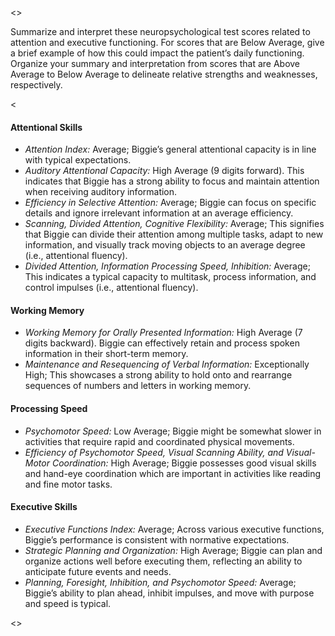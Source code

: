 <<PROMPT>>

Summarize and interpret these neuropsychological test scores related to attention and executive functioning. For scores that are Below Average, give a brief example of how this could impact the patient's daily functioning. Organize your summary and interpretation from scores that are Above Average to Below Average to delineate relative strengths and weaknesses, respectively.

<<EXAMPLE>>

#### Attentional Skills
- _Attention Index:_ Average; Biggie's general attentional capacity is in line with typical expectations.
- _Auditory Attentional Capacity:_ High Average (9 digits forward). This indicates that Biggie has a strong ability to focus and maintain attention when receiving auditory information.
- _Efficiency in Selective Attention:_ Average; Biggie can focus on specific details and ignore irrelevant information at an average efficiency.
- _Scanning, Divided Attention, Cognitive Flexibility:_ Average; This signifies that Biggie can divide their attention among multiple tasks, adapt to new information, and visually track moving objects to an average degree (i.e., attentional fluency).
- _Divided Attention, Information Processing Speed, Inhibition:_ Average; This indicates a typical capacity to multitask, process information, and control impulses (i.e., attentional fluency).

#### Working Memory
- _Working Memory for Orally Presented Information:_ High Average (7 digits backward). Biggie can effectively retain and process spoken information in their short-term memory. 
- _Maintenance and Resequencing of Verbal Information:_ Exceptionally High; This showcases a strong ability to hold onto and rearrange sequences of numbers and letters in working memory.

#### Processing Speed
- _Psychomotor Speed:_ Low Average; Biggie might be somewhat slower in activities that require rapid and coordinated physical movements.
- _Efficiency of Psychomotor Speed, Visual Scanning Ability, and Visual-Motor Coordination:_ High Average; Biggie possesses good visual skills and hand-eye coordination which are important in activities like reading and fine motor tasks.

#### Executive Skills
- _Executive Functions Index:_ Average; Across various executive functions, Biggie's performance is consistent with normative expectations.
- _Strategic Planning and Organization:_ High Average; Biggie can plan and organize actions well before executing them, reflecting an ability to anticipate future events and needs.
- _Planning, Foresight, Inhibition, and Psychomotor Speed:_ Average; Biggie's ability to plan ahead, inhibit impulses, and move with purpose and speed is typical.

<<START>>
